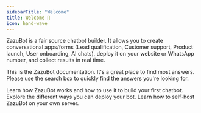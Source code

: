 ```yaml
---
sidebarTitle: "Welcome"
title: Welcome 👋
icon: hand-wave
---
```


ZazuBot is a fair source chatbot builder. It allows you to create conversational apps/forms (Lead qualification, Customer support, Product launch, User onboarding, AI chats), deploy it on your website or WhatsApp number, and collect results in real time.

This is the ZazuBot documentation. It's a great place to find most answers. Please use the search box to quickly find the answers you're looking for.

<CardGroup cols={2}>
  <Card title="Learn Concepts" icon="graduation-cap" href="./overview">
    Learn how ZazuBot works and how to use it to build your first chatbot.
  </Card>
  <Card title="Deploy your bots" icon="comment" href="/deploy/web/overview">
    Explore the different ways you can deploy your bot.
  </Card>

  <Card title="Self-hosting" icon="server" href="/self-hosting/get-started">
    Learn how to self-host ZazuBot on your own server.
  </Card>
</CardGroup>
